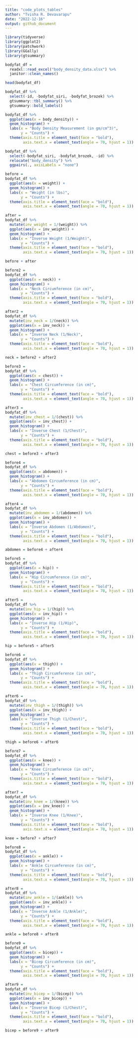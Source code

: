 ```yaml
---
title: "code_plots_tables"
author: "Tvisha R. Devavarapu"
date: "2022-12-16"
output: github_document
---
```


```r
library(tidyverse)
library(ggplot2)
library(patchwork)
library(GGally)
library(gtsummary)
```

```r
bodyfat_df = 
  readxl::read_excel("body_density_data.xlsx") %>%
  janitor::clean_names() 

head(bodyfat_df)
```

```r
bodyfat_df %>% 
  select(-id, -bodyfat_siri, -bodyfat_brozek) %>% 
  gtsummary::tbl_summary() %>% 
  gtsummary::bold_labels() 
```

```r
bodyfat_df %>%
  ggplot(aes(x = body_density)) +
  geom_histogram() +
  labs(x = "Body Density Measurement (in gm/cm^3)",
       y = "Counts") +
  theme(axis.title = element_text(face = "bold"),
        axis.text.x = element_text(angle = 70, hjust = 1))
```

```r
bodyfat_df %>% 
  select(-bodyfat_siri, -bodyfat_brozek, -id) %>% 
  relocate("body_density") %>% 
  ggpairs(., axisLabels = "none")
```

```r
before = 
bodyfat_df %>%
  ggplot(aes(x = weight)) +
  geom_histogram() +
  labs(x = "Weight (in lbs)",
       y = "Counts") +
  theme(axis.title = element_text(face = "bold"),
        axis.text.x = element_text(angle = 70, hjust = 1))

after = 
bodyfat_df %>% 
  mutate(inv_weight = 1/(weight)) %>% 
  ggplot(aes(x = inv_weight)) +
  geom_histogram() +
  labs(x = "Inverse Weight (1/Weight)",
       y = "Counts") +
  theme(axis.title = element_text(face = "bold"),
        axis.text.x = element_text(angle = 70, hjust = 1))

before + after
```

```r
before2 = 
bodyfat_df %>%
  ggplot(aes(x = neck)) +
  geom_histogram() +
  labs(x = "Neck Circumference (in cm)",
       y = "Counts") +
  theme(axis.title = element_text(face = "bold"),
        axis.text.x = element_text(angle = 70, hjust = 1))

after2 = 
bodyfat_df %>% 
  mutate(inv_neck = 1/(neck)) %>% 
  ggplot(aes(x = inv_neck)) +
  geom_histogram() +
  labs(x = "Inverse Neck (1/Neck)",
       y = "Counts") +
  theme(axis.title = element_text(face = "bold"),
        axis.text.x = element_text(angle = 70, hjust = 1))

neck = before2 + after2

before3 = 
bodyfat_df %>%
  ggplot(aes(x = chest)) +
  geom_histogram() +
  labs(x = "Chest Circumference (in cm)",
       y = "Counts") +
  theme(axis.title = element_text(face = "bold"),
        axis.text.x = element_text(angle = 70, hjust = 1))

after3 = 
bodyfat_df %>% 
  mutate(inv_chest = 1/(chest)) %>% 
  ggplot(aes(x = inv_chest)) +
  geom_histogram() +
  labs(x = "Inverse Chest (1/Chest)",
       y = "Counts") +
  theme(axis.title = element_text(face = "bold"),
        axis.text.x = element_text(angle = 70, hjust = 1))

chest = before3 + after3

before4 = 
bodyfat_df %>%
  ggplot(aes(x = abdomen)) +
  geom_histogram() +
  labs(x = "Abdomen Circumference (in cm)",
       y = "Counts") +
  theme(axis.title = element_text(face = "bold"),
        axis.text.x = element_text(angle = 70, hjust = 1))

after4 = 
bodyfat_df %>% 
  mutate(inv_abdomen = 1/(abdomen)) %>% 
  ggplot(aes(x = inv_abdomen)) +
  geom_histogram() +
  labs(x = "Inverse Abdomen (1/Abdomen)",
       y = "Counts") +
  theme(axis.title = element_text(face = "bold"),
        axis.text.x = element_text(angle = 70, hjust = 1))

abdomen = before4 + after4

before5 = 
bodyfat_df %>%
  ggplot(aes(x = hip)) +
  geom_histogram() +
  labs(x = "Hip Circumference (in cm)",
       y = "Counts") +
  theme(axis.title = element_text(face = "bold"),
        axis.text.x = element_text(angle = 70, hjust = 1))

after5 = 
bodyfat_df %>% 
  mutate(inv_hip = 1/(hip)) %>% 
  ggplot(aes(x = inv_hip)) +
  geom_histogram() +
  labs(x = "Inverse Hip (1/Hip)",
       y = "Counts") +
  theme(axis.title = element_text(face = "bold"),
        axis.text.x = element_text(angle = 70, hjust = 1))

hip = before5 + after5

before6 = 
bodyfat_df %>%
  ggplot(aes(x = thigh)) +
  geom_histogram() +
  labs(x = "Thigh Circumference (in cm)",
       y = "Counts") +
  theme(axis.title = element_text(face = "bold"),
        axis.text.x = element_text(angle = 70, hjust = 1))

after6 = 
bodyfat_df %>% 
  mutate(inv_thigh = 1/(thigh)) %>% 
  ggplot(aes(x = inv_thigh)) +
  geom_histogram() +
  labs(x = "Inverse Thigh (1/Chest)",
       y = "Counts") +
  theme(axis.title = element_text(face = "bold"),
        axis.text.x = element_text(angle = 70, hjust = 1))

thigh = before6 + after6

before7 = 
bodyfat_df %>%
  ggplot(aes(x = knee)) +
  geom_histogram() +
  labs(x = "Knee Circumference (in cm)",
       y = "Counts") +
  theme(axis.title = element_text(face = "bold"),
        axis.text.x = element_text(angle = 70, hjust = 1))

after7 = 
bodyfat_df %>% 
  mutate(inv_knee = 1/(knee)) %>% 
  ggplot(aes(x = inv_knee)) +
  geom_histogram() +
  labs(x = "Inverse Knee (1/Knee)",
       y = "Counts") +
  theme(axis.title = element_text(face = "bold"),
        axis.text.x = element_text(angle = 70, hjust = 1))

knee = before7 + after7

before8 = 
bodyfat_df %>%
  ggplot(aes(x = ankle)) +
  geom_histogram() +
  labs(x = "Ankle Circumference (in cm)",
       y = "Counts") +
  theme(axis.title = element_text(face = "bold"),
        axis.text.x = element_text(angle = 70, hjust = 1))

after8 = 
bodyfat_df %>% 
  mutate(inv_ankle = 1/(ankle)) %>% 
  ggplot(aes(x = inv_ankle)) +
  geom_histogram() +
  labs(x = "Inverse Ankle (1/Ankle)",
       y = "Counts") +
  theme(axis.title = element_text(face = "bold"),
        axis.text.x = element_text(angle = 70, hjust = 1))

ankle = before8 + after8

before9 = 
bodyfat_df %>%
  ggplot(aes(x = bicep)) +
  geom_histogram() +
  labs(x = "Bicep Circumference (in cm)",
       y = "Counts") +
  theme(axis.title = element_text(face = "bold"),
        axis.text.x = element_text(angle = 70, hjust = 1))

after9 = 
bodyfat_df %>% 
  mutate(inv_bicep = 1/(bicep)) %>% 
  ggplot(aes(x = inv_bicep)) +
  geom_histogram() +
  labs(x = "Inverse Bicep (1/Chest)",
       y = "Counts") +
  theme(axis.title = element_text(face = "bold"),
        axis.text.x = element_text(angle = 70, hjust = 1))

bicep = before9 + after9
```


